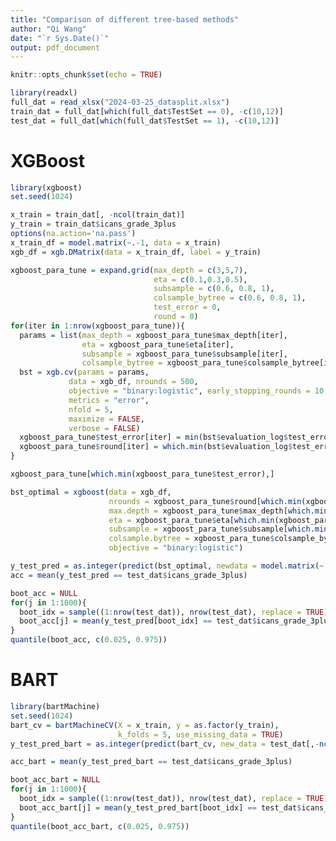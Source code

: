 ```yaml
---
title: "Comparison of different tree-based methods"
author: "Qi Wang"
date: "`r Sys.Date()`"
output: pdf_document
---
```


```r
knitr::opts_chunk$set(echo = TRUE)
```

```r
library(readxl)
full_dat = read_xlsx("2024-03-25_datasplit.xlsx")
train_dat = full_dat[which(full_dat$TestSet == 0), -c(10,12)]
test_dat = full_dat[which(full_dat$TestSet == 1), -c(10,12)]
```

# XGBoost
```r
library(xgboost)
set.seed(1024)

x_train = train_dat[, -ncol(train_dat)]
y_train = train_dat$icans_grade_3plus
options(na.action='na.pass')
x_train_df = model.matrix(~.-1, data = x_train)
xgb_df = xgb.DMatrix(data = x_train_df, label = y_train)

xgboost_para_tune = expand.grid(max_depth = c(3,5,7),
                                eta = c(0.1,0.3,0.5),
                                subsample = c(0.6, 0.8, 1),
                                colsample_bytree = c(0.6, 0.8, 1),
                                test_error = 0,
                                round = 0)
for(iter in 1:nrow(xgboost_para_tune)){
  params = list(max_depth = xgboost_para_tune$max_depth[iter],
                eta = xgboost_para_tune$eta[iter],
                subsample = xgboost_para_tune$subsample[iter],
                colsample_bytree = xgboost_para_tune$colsample_bytree[iter])
  bst = xgb.cv(params = params,
             data = xgb_df, nrounds = 500,
             objective = "binary:logistic", early_stopping_rounds = 10,
             metrics = "error",
             nfold = 5,
             maximize = FALSE,
             verbose = FALSE)
  xgboost_para_tune$test_error[iter] = min(bst$evaluation_log$test_error_mean)
  xgboost_para_tune$round[iter] = which.min(bst$evaluation_log$test_error_mean)
}

xgboost_para_tune[which.min(xgboost_para_tune$test_error),]

bst_optimal = xgboost(data = xgb_df,
                      nrounds = xgboost_para_tune$round[which.min(xgboost_para_tune$test_error)],
                      max.depth = xgboost_para_tune$max_depth[which.min(xgboost_para_tune$test_error)],
                      eta = xgboost_para_tune$eta[which.min(xgboost_para_tune$test_error)],
                      subsample = xgboost_para_tune$subsample[which.min(xgboost_para_tune$test_error)],
                      colsample.bytree = xgboost_para_tune$colsample_bytree[which.min(xgboost_para_tune$test_error)],
                      objective = "binary:logistic")

y_test_pred = as.integer(predict(bst_optimal, newdata = model.matrix(~.-1, test_dat[,-ncol(test_dat)])) > 0.5)
acc = mean(y_test_pred == test_dat$icans_grade_3plus)

boot_acc = NULL
for(j in 1:1000){
  boot_idx = sample((1:nrow(test_dat)), nrow(test_dat), replace = TRUE)
  boot_acc[j] = mean(y_test_pred[boot_idx] == test_dat$icans_grade_3plus[boot_idx])
}
quantile(boot_acc, c(0.025, 0.975))
```

# BART
```r
library(bartMachine)
set.seed(1024)
bart_cv = bartMachineCV(X = x_train, y = as.factor(y_train),
                        k_folds = 5, use_missing_data = TRUE)
y_test_pred_bart = as.integer(predict(bart_cv, new_data = test_dat[,-ncol(test_dat)])> 0.5)

acc_bart = mean(y_test_pred_bart == test_dat$icans_grade_3plus)

boot_acc_bart = NULL
for(j in 1:1000){
  boot_idx = sample((1:nrow(test_dat)), nrow(test_dat), replace = TRUE)
  boot_acc_bart[j] = mean(y_test_pred_bart[boot_idx] == test_dat$icans_grade_3plus[boot_idx])
}
quantile(boot_acc_bart, c(0.025, 0.975))
```